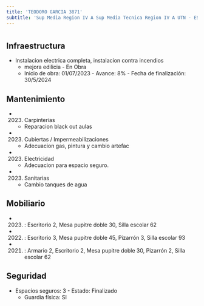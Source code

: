 ```yaml
---
title: 'TEODORO GARCIA 3871'
subtitle: 'Sup Media Region IV A Sup Media Tecnica Region IV A UTN - ESC. TEC. N° 32 GRAL. JOSE DE SAN MARTIN - CAIYJ CHACARITA - ESCUELA DE MAESTROS (ANEXO 08)'
---
```


#
## Infraestructura

* Instalacion electrica completa, instalacion contra incendios 
    + mejora edilicia - En Obra 
    + Inicio de obra: 01/07/2023 - Avance: 8% - Fecha de finalización: 30/5/2024 






## Mantenimiento

*  (2023) Carpinterías 
    + Reparacion black out aulas

*  (2023) Cubiertas / Impermeabilizaciones 
    + Adecuacion gas, pintura y cambio artefac

*  (2023) Electricidad 
    + Adecuacion para espacio seguro.

*  (2023) Sanitarias 
    + Cambio tanques de agua





## Mobiliario

*  (2023) : Escritorio 2, Mesa pupitre doble 30, Silla escolar 62 

*  (2022) : Escritorio 3, Mesa pupitre doble 45, Pizarrón 3, Silla escolar 93 

*  (2021) : Armario 2, Escritorio 2, Mesa pupitre doble 30, Pizarrón 2, Silla escolar 62 





## Seguridad

*  Espacios seguros: 3 - Estado: Finalizado 
    + Guardia física: SI




